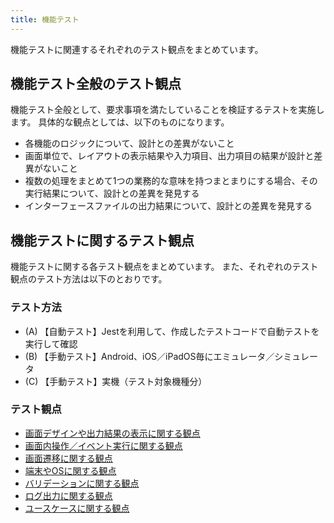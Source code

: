 ```yaml
---
title: 機能テスト
---
```


機能テストに関連するそれぞれのテスト観点をまとめています。

## 機能テスト全般のテスト観点

機能テスト全般として、要求事項を満たしていることを検証するテストを実施します。
具体的な観点としては、以下のものになります。

- 各機能のロジックについて、設計との差異がないこと
- 画面単位で、レイアウトの表示結果や入力項目、出力項目の結果が設計と差異がないこと
- 複数の処理をまとめて1つの業務的な意味を持つまとまりにする場合、その実行結果について、設計との差異を発見する
- インターフェースファイルの出力結果について、設計との差異を発見する

## 機能テストに関するテスト観点

機能テストに関する各テスト観点をまとめています。
また、それぞれのテスト観点のテスト方法は以下のとおりです。

### テスト方法

- (A) 【自動テスト】Jestを利用して、作成したテストコードで自動テストを実行して確認
- (B) 【手動テスト】Android、iOS／iPadOS毎にエミュレータ／シミュレータ
- (C) 【手動テスト】実機（テスト対象機種分）

### テスト観点

- [画面デザインや出力結果の表示に関する観点](function-test/screen-output-result.mdx)
- [画面内操作／イベント実行に関する観点](function-test/operation-event.mdx)
- [画面遷移に関する観点](function-test/screen-transition.mdx)
- [端末やOSに関する観点](function-test/terminal-os.mdx)
- [バリデーションに関する観点](function-test/validation-check.mdx)
- [ログ出力に関する観点](function-test/log-output.mdx)
- [ユースケースに関する観点](function-test/use-case.mdx)
